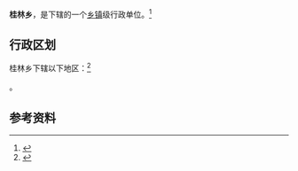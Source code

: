 {{中国乡级行政区|35/07/81/200/000}}

'''桂林乡'''，是{{PRC admin/fullname|35/07/81/200/000|3}}下辖的一个[[乡镇|乡镇]]级行政单位。<ref>{{PRC admin/ref sgc|{{PRC admin/parent|35/07/81/200/000}}}}</ref>

== 行政区划 ==

桂林乡下辖以下地区：<ref>{{PRC admin/ref sgc|35/07/81/200/000}}</ref>

{{PRC admin/children|35/07/81/200/000}}。

== 参考资料 ==

{{reflist}}

{{行政区划小作品}}
{{PRC admin/navcat|35/07/81/200/000}}